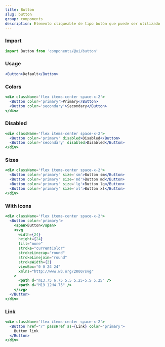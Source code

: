```yaml
---
title: Button
slug: button
group: components
description: Elemento cliqueable de tipo botón que puede ser utilizado en formularios o en cualquier parte de la página que necesite un botón estándar y simple de aplicar.
---
```


### Import

```js
import Button from 'components/@ui/button'
```

### Usage

```jsx
<Button>Default</Button>
```

### Colors

```jsx
<div className='flex items-center space-x-2'>
  <Button color='primary'>Primary</Button>
  <Button color='secondary'>Secondary</Button>
</div>
```

### Disabled

```jsx
<div className='flex items-center space-x-2'>
  <Button color='primary' disabled>Disabled</Button>
  <Button color='secondary' disabled>Disabled</Button>
</div>
```

### Sizes

```jsx
<div className='flex items-center space-x-2'>
  <Button color='primary' size='sm'>Button sm</Button>
  <Button color='primary' size='md'>Button md</Button>
  <Button color='primary' size='lg'>Button lg</Button>
  <Button color='primary' size='xl'>Button xl</Button>
</div>
```

### With icons

```jsx
<div className='flex items-center space-x-2'>
  <Button color='primary'>
    <span>Button</span>
    <svg 
      width={24} 
      height={24} 
      fill="none" 
      stroke="currentColor" 
      strokeLinecap="round" 
      strokeLinejoin="round" 
      strokeWidth={2} 
      viewBox="0 0 24 24" 
      xmlns="http://www.w3.org/2000/svg"
    >
      <path d="m13.75 6.75 5.5 5.25-5.5 5.25" />
      <path d="M19 12H4.75" />
    </svg>
  </Button>
</div>
```

### Link

```jsx
<div className='flex items-center space-x-2'>
  <Button href="/" passHref as={Link} color='primary'>
    Button link
  </Button>
</div>
```
